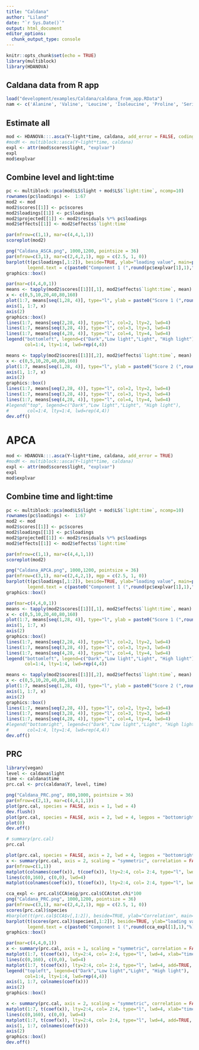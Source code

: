```yaml
---
title: "Caldana"
author: "Liland"
date: "`r Sys.Date()`"
output: html_document
editor_options: 
  chunk_output_type: console
---
```


```r
knitr::opts_chunk$set(echo = TRUE)
library(multiblock)
library(HDANOVA)
```

## Caldana data from R app

```r
load("development/examples/Caldana/caldana_from_app.RData")
nam <- c('Alanine', 'Valine', 'Leucine', 'Isoleucine', 'Proline', 'Serine', 'Threonine', 'beta-alanine', 'Hydroxyproline', 'GABA', 'Aspartate', 'Asparagine', 'Methionine', 'O-acetyl-serine', 'Glutamate', 'Phenylalanine', 'Ornithine', 'Glutamine', 'Lysine', 'Tyrosine', 'Threonic-acid', 'Citrulline-Arginine', 'Pyruvic-acid', 'Citric-acid', 'Succinic-acid', 'Fumaric-acid', 'Malic-acid', 'Lactic-acid', 'Glycolic-acid', 'Benzoic-acid', 'Maleic-acid', 'Nicotinic-acid', 'Itaconic-acid', 'Citramalate', '4-hydroxy-benzoic-acid', 'Dehydroascorbic-acid-dimer', 'Gluconic-acid', 'Dehydroascorbic-acid', 'Ascorbic-acid', '4-Hydroxycinnamic-acid', 'Similar-to-Adenine', 'Shikimate', 'Erythritol', 'Arabinose', 'Arabitol', 'Fucose', 'Fructose', 'Mannitol', 'Galactose', 'Glucose', 'Sucrose', 'Maltose', 'Trehalose', 'Galactinol', 'myo-inositol', 'Uracil', 'Putrescine', 'Ethanolamine', 'Glycerol', 'Indole-3-acetonitrile', 'Sinapic-acid', 'Palmitic-acid', 'Octadecanoic-acid', 'Docosanoic-acid', 'Tetracosanoic-acid', 'Hexacosanoic-acid', 'Octacosanoic-acid')
```

## Estimate all

```r
mod <- HDANOVA:::.asca(Y~light*time, caldana, add_error = FALSE, coding = "sum")
#modM <- multiblock::asca(Y~light*time, caldana)
expl <- attr(mod$scores$light, "explvar")
expl
mod$explvar
```

## Combine level and light:time

```r
pc <- multiblock::pca(mod$LS$light + mod$LS$`light:time`, ncomp=10)
rownames(pc$loadings) <-  1:67
mod2 <- mod
mod2$scores[[1]] <- pc$scores
mod2$loadings[[1]] <- pc$loadings
mod2$projected[[1]] <- mod2$residuals %*% pc$loadings
mod2$effects[[1]] <- mod2$effects$`light:time`

par(mfrow=c(1,1), mar=c(4,4,1,1))
scoreplot(mod2)

png("Caldana_ASCA.png", 1000,1200, pointsize = 36)
par(mfrow=c(3,1), mar=c(2,4,2,1), mgp = c(2.5, 1, 0))
barplot(t(pc$loadings[,1:2]), beside=TRUE, ylab="loading value", main=paste0("light + time:light (",round(sum(mod$explvar[2:3])*100,2),"%)"),
        legend.text = c(paste0("Component 1 (",round(pc$explvar[1],1),"%)"), paste0("Component 2 (",round(pc$explvar[2],1),"%)")), names.arg = rep("",67), args.legend = c("x"="topright"), lwd=2)
graphics::box()

par(mar=c(4,4,0,1))
means <- tapply(mod2$scores[[1]][,1], mod2$effects$`light:time`, mean)
x <- c(0,5,10,20,40,80,160)
plot(1:7, means[seq(1,28, 4)], type="l", ylab = paste0("Score 1 (",round(pc$explvar[1],1),"%)"), xlab = "time", ylim = c(min(means),max(means)), axes = FALSE, lwd=4, panel.first = {abline(h=0, lty=2, col="gray")})
axis(1, 1:7, x)
axis(2)
graphics::box()
lines(1:7, means[seq(2,28, 4)], type="l", col=2, lty=2, lwd=4)
lines(1:7, means[seq(3,28, 4)], type="l", col=3, lty=3, lwd=4)
lines(1:7, means[seq(4,28, 4)], type="l", col=4, lty=4, lwd=4)
legend("bottomleft", legend=c("Dark","Low light","Light", "High light"),
       col=1:4, lty=1:4, lwd=rep(4,4))

means <- tapply(mod2$scores[[1]][,2], mod2$effects$`light:time`, mean)
x <- c(0,5,10,20,40,80,160)
plot(1:7, means[seq(1,28, 4)], type="l", ylab = paste0("Score 2 (",round(pc$explvar[2],1),"%)"), xlab = "time", ylim = c(min(means),max(means)), axes = FALSE, lwd=4)
axis(1, 1:7, x)
axis(2)
graphics::box()
lines(1:7, means[seq(2,28, 4)], type="l", col=2, lty=2, lwd=4)
lines(1:7, means[seq(3,28, 4)], type="l", col=3, lty=3, lwd=4)
lines(1:7, means[seq(4,28, 4)], type="l", col=4, lty=4, lwd=4)
#legend("top", legend=c("Dark","Low light","Light", "High light"),
#       col=1:4, lty=1:4, lwd=rep(4,4))
dev.off()
```

# APCA

```r
mod <- HDANOVA:::.asca(Y~light*time, caldana, add_error = TRUE)
#modM <- multiblock::asca(Y~light*time, caldana)
expl <- attr(mod$scores$light, "explvar")
expl
mod$explvar
```

## Combine time and light:time

```r
pc <- multiblock::pca(mod$LS$light + mod$LS$`light:time`, ncomp=10)
rownames(pc$loadings) <-  1:67
mod2 <- mod
mod2$scores[[1]] <- pc$scores
mod2$loadings[[1]] <- pc$loadings
mod2$projected[[1]] <- mod2$residuals %*% pc$loadings
mod2$effects[[1]] <- mod2$effects$`light:time`

par(mfrow=c(1,1), mar=c(4,4,1,1))
scoreplot(mod2)

png("Caldana_APCA.png", 1000,1200, pointsize = 36)
par(mfrow=c(3,1), mar=c(2,4,2,1), mgp = c(2.5, 1, 0))
barplot(t(pc$loadings[,1:2]), beside=TRUE, ylab="loading value", main=paste0("light + time:light (",round(sum(mod$explvar[2:3])*100,2),"%)"),
        legend.text = c(paste0("Component 1 (",round(pc$explvar[1],1),"%)"), paste0("Component 2 (",round(pc$explvar[2],1),"%)")), names.arg = rep("",67), args.legend = c("x"="bottomleft"), lwd=2)
graphics::box()

par(mar=c(4,4,0,1))
means <- tapply(mod2$scores[[1]][,1], mod2$effects$`light:time`, mean)
x <- c(0,5,10,20,40,80,160)
plot(1:7, means[seq(1,28, 4)], type="l", ylab = paste0("Score 1 (",round(pc$explvar[1],1),"%)"), xlab = "time", ylim = c(min(means),max(means)), axes = FALSE, lwd=4, panel.first = {abline(h=0, lty=2, col="gray")})
axis(1, 1:7, x)
axis(2)
graphics::box()
lines(1:7, means[seq(2,28, 4)], type="l", col=2, lty=2, lwd=4)
lines(1:7, means[seq(3,28, 4)], type="l", col=3, lty=3, lwd=4)
lines(1:7, means[seq(4,28, 4)], type="l", col=4, lty=4, lwd=4)
legend("bottomleft", legend=c("Dark","Low light","Light", "High light"),
       col=1:4, lty=1:4, lwd=rep(4,4))

means <- tapply(mod2$scores[[1]][,2], mod2$effects$`light:time`, mean)
x <- c(0,5,10,20,40,80,160)
plot(1:7, means[seq(1,28, 4)], type="l", ylab = paste0("Score 2 (",round(pc$explvar[2],1),"%)"), xlab = "time", ylim = c(min(means),max(means)), axes = FALSE, lwd=4)
axis(1, 1:7, x)
axis(2)
graphics::box()
lines(1:7, means[seq(2,28, 4)], type="l", col=2, lty=2, lwd=4)
lines(1:7, means[seq(3,28, 4)], type="l", col=3, lty=3, lwd=4)
lines(1:7, means[seq(4,28, 4)], type="l", col=4, lty=4, lwd=4)
#legend("bottomright", legend=c("Dark","Low light","Light", "High light"),
#       col=1:4, lty=1:4, lwd=rep(4,4))
dev.off()
```

## PRC

```r
library(vegan)
level <- caldana$light
time <- caldana$time
prc.cal <- prc(caldana$Y, level, time)

png("Caldana_PRC.png", 800,1000, pointsize = 36)
par(mfrow=c(2,1), mar=c(4,4,1,1))
plot(prc.cal, species = FALSE, axis = 1, lwd = 4)
dev.flush()
plot(prc.cal, species = FALSE, axis = 2, lwd = 4, legpos = "bottomright")
plot(0)
dev.off()

# summary(prc.cal)
prc.cal
```

```r
plot(prc.cal, species = FALSE, axis = 2, lwd = 4, legpos = "bottomright")
x <- summary(prc.cal, axis = 2, scaling = "symmetric", correlation = FALSE)
par(mfrow=c(1,1))
matplot(colnames(coef(x)), t(coef(x)), lty=2:4, col= 2:4, type="l", lwd=4, xlab="time", ylab="effect")
lines(c(0,160), c(0,0), lwd=4)
matplot(colnames(coef(x)), t(coef(x)), lty=2:4, col= 2:4, type="l", lwd=4, add=TRUE)
```

```r
cca_expl <- prc.cal$CCA$eig/prc.cal$CCA$tot.chi*100
png("Caldana_PRC.png", 1000,1200, pointsize = 36)
par(mfrow=c(3,1), mar=c(2,4,2,1), mgp = c(2.5, 1, 0))
scores(prc.cal)$species
#barplot(t(prc.cal$CCA$v[,1:2]), beside=TRUE, ylab="Correlation", main=paste0("light +
barplot(t(scores(prc.cal)$species[,1:2]), beside=TRUE, ylab="loading value", main=paste0("light + time:light (",round(prc.cal$CCA$tot.chi/prc.cal$tot.chi*100,2),"%)"),
        legend.text = c(paste0("Component 1 (",round(cca_expl[1],1),"%)"), paste0("Component 2 (",round(cca_expl[2],1),"%)")), names.arg = rep("",67), args.legend = c("x"="top"), lwd=2)
graphics::box()

par(mar=c(4,4,0,1))
x <- summary(prc.cal, axis = 1, scaling = "symmetric", correlation = FALSE)
matplot(1:7, t(coef(x)), lty=2:4, col= 2:4, type="l", lwd=4, xlab="time", ylab=paste0("Score 1 (",round(cca_expl[1],1),"%)"), axes=FALSE)
lines(c(0,160), c(0,0), lwd=4)
matplot(1:7, t(coef(x)), lty=2:4, col= 2:4, type="l", lwd=4, add=TRUE, axes=FALSE)
legend("topleft", legend=c("Dark","Low light","Light", "High light"),
       col=1:4, lty=1:4, lwd=rep(4,4))
axis(1, 1:7, colnames(coef(x)))
axis(2)
graphics::box()

x <- summary(prc.cal, axis = 2, scaling = "symmetric", correlation = FALSE)
matplot(1:7, t(coef(x)), lty=2:4, col= 2:4, type="l", lwd=4, xlab="time", ylab=paste0("Score 2 (",round(cca_expl[2],1),"%)"), axes=FALSE)
lines(c(0,160), c(0,0), lwd=4)
matplot(1:7, t(coef(x)), lty=2:4, col= 2:4, type="l", lwd=4, add=TRUE, axes=FALSE)
axis(1, 1:7, colnames(coef(x)))
axis(2)
graphics::box()
dev.off()
```

